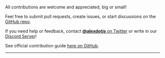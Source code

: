 <head>
  <link rel="canonical" href="https://trpc.io/docs/contributing" />
</head>


All contributions are welcome and appreciated, big or small!

Feel free to submit pull requests, create issues, or start discussions on the [GitHub repo](https://github.com/trpc/trpc).

If you need help or feedback, contact [**@alexdotjs** on Twitter](https://twitter.com/alexdotjs) or write in our [Discord Server](https://trpc.io/discrod)!

See official contribution guide [here on GitHub](https://github.com/trpc/trpc/blob/main/CONTRIBUTING.md).

---

<GithubSponsorButton />
